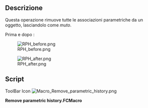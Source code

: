 <languages/>
{{Macro/it
|Name=Remove parametric history
|Icon=Macro_Remove_parametric_history.png
|Translate=Rimozione della cronologia
|Description=Questa operazione rimuove tutte le associazioni parametriche da un oggetto, lasciandolo come  ''muto''
|Author=Yorik
|Version=0.1
|Date=2011-08-01
|FCVersion=All
|Download=[https://www.freecadweb.org/wiki/images/b/b7/Macro_Remove_parametric_history.png ToolBar Icon]
}}

==Descrizione==

Questa operazione rimuove tutte le associazioni parametriche da un oggetto, lasciandolo come  ''muto''.

Prima e dopo :

[[File:RPH_before.png]]

[[File:RPH_after.png]]

==Script==

ToolBar Icon [[Image:Macro_Remove_parametric_history.png]]

'''Remove parametric history.FCMacro'''

{{MacroCode|code=

originalObject = FreeCAD.ActiveDocument.ActiveObject
newShape = originalObject.Shape.copy()
newName = FreeCAD.ActiveDocument.ActiveObject.Name
FreeCAD.ActiveDocument.removeObject(newName)
newObject = FreeCAD.ActiveDocument.addObject("Part::Feature",newName)
newObject.Shape = newShape

}}
{{clear}}